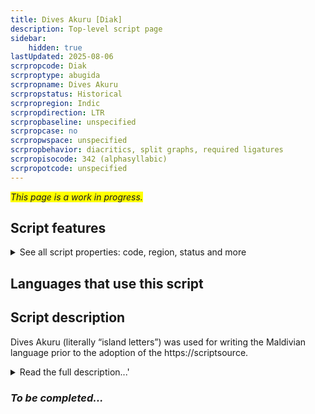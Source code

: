 ```yaml
---
title: Dives Akuru [Diak]
description: Top-level script page
sidebar:
    hidden: true
lastUpdated: 2025-08-06
scrpropcode: Diak
scrproptype: abugida
scrpropname: Dives Akuru
scrpropstatus: Historical
scrpropregion: Indic
scrpropdirection: LTR
scrpropbaseline: unspecified
scrpropcase: no
scrpropwspace: unspecified
scrpropbehavior: diacritics, split graphs, required ligatures
scrpropisocode: 342 (alphasyllabic)
scrpropotcode: unspecified
---
```


<span style='background-color:yellow'>_This page is a work in progress._</span>


## Script features

<details>
<summary> See all script properties: code, region, status and more</summary>
<ScriptInfo />
</details>

## Languages that use this script

<WsList script='Diak' wsMax='5' />

## Script description

Dives Akuru (literally “island letters”) was used for writing the Maldivian language prior to the adoption of the https://scriptsource.

<details><summary>Read the full description...'</summary>_Not yet available._</details>

### _To be completed..._

